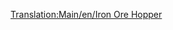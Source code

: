 [[Translation:Main/en/Iron Ore Hopper]]{{en/-}}{{Template:<!--Trains_Carriages_new-->wagony/Pl
|Picture=[[File:en/Ironorehopper.png]]
|Name=Wagon na rudę żelaza
|NormalCost=£1,398 ($2,796)
|NormalWeight=19 / 49 t
|NormalCapacity=30 ton rudy żelaza
|MonoCost=£1,398 ($2,796)
|MonoWeight=19 / 54 t
|MonoCapacity=35 tonnes of iron ore
|MagCost=£1,398 ($2,796)
|MagWeight=19 / 56 t
|MagCapacity=37 tonnes of iron ore
|Description=[[Main/pl/Wagon na rudę żelaza|Iron Ore Hopper]] może holować <small>''(haul)''</small>  [[Main/pl/Ruda żelaza|Iron Ore]]. Jest dostępny tylko w klimacie [[Main/en/Umiarkowany#Umiarkowany| Temperate]] .
}}